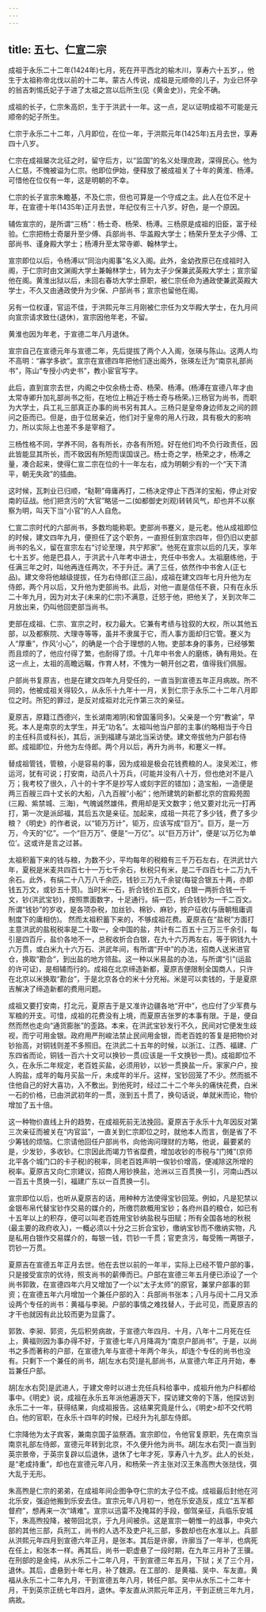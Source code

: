```yaml
---
---
---
```

title: 五七、仁宣二宗
---



成祖于永乐二十二年(1424年)七月，死在开平西北的榆木川，享寿六十五岁，，他生于太祖称帝北伐以前的十二年。蒙古人传说，成祖是元顺帝的儿子，为业已怀孕的翁吉刺惕氏妃子于进了太祖之宫以后所生(见《黄金史》)，完全不确。

成祖的长子，仁宗朱高炽，生于于洪武十一年。这一点，足以证明成祖不可能是元顺帝的妃子所生。

仁宗于永乐二十二年，八月即位，在位一年，于洪熙元年(1425年)五月去世，享寿四十八岁。

仁宗在成祖屡次北征之时，留守后方，以“监国”的名义处理庶政，深得民心。他为人仁慈，不愧被谥为仁宗。他即位伊始，便释放了被成祖关了十年的黄淮、杨溥。可惜他在位仅有一年，这是明朝的不幸。

仁宗的长子宣宗朱瞻基，不及仁宗，但也可算是一个守成之主。此人在位不足十年，在宣德十年(1435年)正月去世，年纪仅有三十八岁。好色，是一个原因。

辅佐宣宗的，是所谓“三杨”：杨士奇、杨荣、杨溥。三杨原是成祖的旧臣，富于经验。仁宗把杨士奇屡升至少傅、兵部尚书、华盖殿大学士；杨荣升至太子少傅、工部尚书、谨身殿大学士；杨溥升至太常寺卿、翰林学士。

宣宗即位以后，令杨溥以“同治内阁事”名义入阁。此外，金幼孜原已在成祖时入阁，于仁宗时由文渊阁大学土兼翰林学士，转为太子少保兼武英殿大学士；宣宗留他在阁。黄淮出狱以后，未回右春坊大学士原职，被仁宗任命为通政使兼武英殿大学士，不久又由通政使升为少保、户部尚书；宣宗也留他在阁。

另有一位权谨，官运不佳，于洪熙元年三月刚被仁宗任为文华殿大学士，在九月间向宣宗请求致仕(退休)，宣宗因他年老，不留。

黄淮也因为年老，于宣德二年八月退休。

宣宗自己在宣德元年与宣德二年，先后提拔了两个人入阁，张瑛与陈山。这两人均不高明：“寡学多欲”。宣宗在宣德四年把他们逐出阁外，张瑛左迁为“南京礼部尚书”，陈山“专授小内史书”，教小宦官写字。

此后，直到宣宗去世，内阁之中仅余杨士奇、杨荣、杨溥。(杨溥在宣德八年才由太常寺卿升加礼部尚书之衔，在地位上稍近于杨士奇与杨荣。)三杨官为尚书，而职为大学士，兵工礼三部真正办事的尚书另有其人。三杨只是皇帝身边师友之间的顾问之臣而已。但是，由于位居亲近，他们对于皇帝的用人行政，具有极大的影响力，所以实际上也差不多是宰相了。

三杨性格不同，学养不同，各有所长，亦各有所短。好在他们均不负行政责任，因此皆能显其所长，而不致因有所短而误国误己。杨士奇之学，杨荣之才，杨溥之量，凑合起来，使得仁宣二宗在位的十一年左右，成为明朝少有的一个“天下清平，朝无失政”的插曲。

这时候，瓦刺业已归顺，“鞑靼”毋庸再打，二杨决定停止下西洋的宝船，停止对安南的征战。他们把贪污的“大官”略惩一二(如都御史刘观)转转风气，却也并不以察察为明，叫天下当“小官”的人人自危。

仁宣二宗时代的六部尚书，多数均能称职。吏部尚书蹇义，是元老。他从成祖即位的时候，建文四年九月，便担任了这个职务，一直担任到宣宗四年，但仍旧以吏部尚书的名义，留在宣宗左右“讨论至理，共宁邦家”。他死在宣宗以后的几天，享年七十五岁。他是巴县人，于洪武十八年考中进士，充任中书舍人。太祖磨练他，于任满三年之时，叫他再连任两次，不于升迁。满了三任，依然作中书舍人(正七品)。建文帝将他越级提拔，任为右侍郎(正三品)，成祖在建文四年七月升他为左侍郎，两个月以后，又升他为吏部尚书。此后，对他一直是信任不衰，只有在永乐二十年九月，因为对太子(未来的仁宗)不满意，迁怒于他，把他关了，关到次年二月放出来，仍叫他回吏部当尚书。

吏部在成祖、仁宗、宣宗之时，权力最大。它兼有考绩与铨叙的大权，所以其他五部，以及都察院、大理寺等等，虽并不隶属于它，而人事方面却归它管。蹇义为人“厚重”，作风‘小心”，的确是一个合于理想的人物。吏部本身的事务，已经够繁而且烦的了，他应付得了繁，也耐得了烦。十几年中书舍人的磨练，确有用处。在这一点上，太祖的高瞻远瞩，作育人材，不愧为一朝开创之君，值得我们佩服。

户部尚书复原吉，也是在建文四年九月受任的，一直当到宣德五年正月病故。所不同的，他被成祖关得较久，从永乐十九年十一月，关到仁宗于永乐二十二年八月即位之时。所犯的罪过，是反对成祖对北元作第三次的亲征。

夏原吉，原籍江西德兴，生长湖南湘阴(和曾国藩同多)。父亲是一个穷“教谕”，早死。本人是南京的太学生，并无“功名”。太祖叫他当户部的主事(约略相当于今日的主任科员或科长)，其后，派到福建与湖北当采访使。建文帝拔他为户部右侍郎。成祖即位，升他为左侍郎。两个月以后，再升为尚书，和蹇义一样。

替成祖管钱，管稂，小是容易的事，因为成祖是极会花钱费粮的人。浚吴淞江，修运河，犹有可说；打安南，动员八十万兵，(可能并没有八十万，但也绝对不是八万；我考校了很久，八十的十字不是抄写人或刻字匠的错加)；造宝船，一造便是两三百艘三四十丈长的大船，八九百艘“小船”；他所建筑的新都北京的宫殿苑囿(三殿、紫禁城、三海)，气魄诚然雄伟，费用却是天文数字；他又要对北元一打再打，第一次是派邱福，其后五次是亲征。加起来，成祖一共花了多少钱，费了多少粮？《明史》的作者说，以“钜万万计”，钜万，应该写成“巨万”。巨万，是一万万，今天的“亿”。一个“巨万万”、便是“一万亿”。以“巨万万计”，便是‘以万亿为单位’。这或许是言之过甚。

太祖积蓄下来的钱与粮，为数不少，平均每年的税粮有三千万石左右，在洪武廿六年，夏税是米麦共四百七十一万七千余石，秋税只有米，是二千四百七十二万九千余石。此外，有绢二十八万八千余匹，钱钞三万九千余锭(每锭合银五十两，亦即钱五万文，或钞五十贳)。当时米一石，折合钱价五百文，白银一两折合钱一千文，钞(洪武宝钞)，按照票面数字，十足通行。绢一匹，折合钱钞为一千二百文。所谓“钱钞”的岁收，是各项杂税，加丝钞、棉钞、麻钞，按户征收(与唐朝租庸调制度下的庸相仿)。 然而太祖积蓄下来的，不够成祖花费。夏原吉在“盐税”方面打主意洪武的盐税税率是二十取一，全中国的盐，共计有二百五十三万三千余引，每引是四百斤，盐价各地不一，总税收折合白银，在九十六万两左右，等于铜钱九十六万贯，或白米九十六万石、洪武年间，有所谓“开中”的办法，招商人送米进官仓，换取“勘合”，到出盐的地方领盐。这一种以米易盐的办法，与所谓“引”(运盐的许可证)，是相辅而行的。成祖在北京缔造新都，夏原吉便限制全国商人，只许在北京以米换取“勘台”，于是北京各仓的米十分充裕。米是可以卖钱的，于是夏原吉解决了缔造新都的费用问题。

成祖又要打安南，打北元，夏原吉于是又准许边疆各地“开中”，也应付了少军费与军粮的开支。可惜，成祖的花费没有上境，而夏原吉张罗的本事有限。于是，便自然而然也走向“通货膨胀”的歪路。本来，在洪武宝钞发行不久，民间对它便发生歧视，而宁可用金银。政府用严刑峻法禁止民间用金银，而老百姓的答复是把物价对钞抬高，对铜钱则差不多照旧。在洪武二十五年的时候，以浙江、江西、福建、广东四省而论，铜钱一百六十文可以换钞一贯(应该是一千文换钞一贯)。成祖即位不久，在永乐二年规定，老百姓买盐，必须用钞，以钞一贯换盐一斤。家家户户，按人购盐，成年的每月买盐一斤，未成年的半斤。这样，宝钞回笼了不少。然而抵不住他自己的好大喜功，入不敷出。到他死时，经过二十二个年头的痛快花费，白米一石的价格，已由洪武初年的一贯，涨到五十贯了，换句话说，单就米而论，物价增加了五十倍。

这一种物价直线上升的趋势，在成祖死前无法挽回。夏原吉于永乐十九年因反对第三次亲征而被关在“内官监”，一直关到仁宗即位之时，就他本人而言，倒是省了不少筹钱的烦恼。仁宗请他回任户部尚书，向他询问理财的方略，他说，最要紧的是，少发钞，多收钞。仁宗因此而竭力节省糜费，增加收钞的市税与“门摊”(京师北平各个城门口的卡子税)的税率，同老百姓声明一俟钞价增高，便减除这所增的税率。夏原吉又向仁宗建议，招商人用钞换盐，沧洲以三百贯换一引，河南山西以一百五十贯换一引，福建广东以一百贯换一引。

宣宗即位以后，也听从夏原吉的话，用种种方法使得宝钞回笼。例如，凡是犯禁以金银布帛代替宝钞作交易的媒介的，所缴罚款概用宝钞；各府州县的粮仓，如已有十五年以上的积存，便可以叫老百姓用宝钞纳盐税与田赋；所有全国各地的秋税(最主要的政府收入)，一概必须以十分之三折合宝钞，缴纳宝钞而不缴纳实物，凡是私用白银作交易媒介的，每银一钱，罚钞一千贯；官吏贪污，每受贿一两银子，罚钞一万贯。

夏原吉在宣德五年正月去世。他在去世以前的一年半，实际上已经不管户部的事，只是接受宣宗的优待，照支尚书的薪俸而已。户部在宣德三年五月便已添设了一个尚书郭敦，在宣德四年六月又增加了一个以“太子太师”的原官，兼掌户部事的郭资；在宣德五年六月增加一个兼任户部的入：兵部尚书张本；八月与闰十二月又添设两个专任的尚书：黄福与李昶。户部的事情之难找替人，于此可见，而夏原吉的才干也就因有此比较而更为显露了。

郭敦、李昶、郭资，先后积劳病故，于宣德六年四月、十月，八年十二月死在任上，黄福则因为事办得不好，于宣德七年八月降凋为“南京户部尚书”。于是，以尚书之多而著称的户部，在宣德九年与宣德十年两个年头，却连个专任的尚书也没有。只剩下一个兼任的尚书，胡[左水右荧]是礼部尚书，从宣德六年正月开始，奉旨兼任户部。

胡[左水右荧]是武进人，于建文帝时以进士充任兵科给事中，成祖升他为户科都给事中。《明史》说，成祖在永乐五年派他遍游天下，探访建文帝的下落，他探访到永乐二十一年，获得结果，向成祖报告。这结果究竟是什么，《明史>却不交代明白。他的官职，在永乐十四年的时候，已经升为礼部左侍郎。

仁宗降他为太子宾客，兼南京国子监祭酒。宣宗即位，令他官复原职，先在南京当南京礼部左侍郎，宣德元年转到北京，不久便升他为尚书。胡[左水右荧]一直当到英宗景帝，于英宗复辟以后退休，退休了七年才死，享寿八十九岁。此人的长处，是“老成持重”，却也在宣德元年八月，和杨荣一齐主张对汉王朱高煦大张挞伐，弭大乱于无形。

朱高煦是仁宗的弟弟，在成祖年间企图争夺仁宗的太子位不成。成祖最后封他在河北乐安，强迫他搬到乐安去住。宣宗元年八月初一，他在乐安造反，成立“五军都督府”，想再来一次“靖难”。宣宗以迅雷不及掩耳的手段，御驾亲征，兵临乐安城下，朱高煦投降，被带回北京，于九月间被杀。这是宣宗一朝惟一的战事，中央六部的其他三部，兵刑工，尚书的人选不及吏户礼三部，多数却也在水准以上。兵部从洪熙元年四月到宣德六年正月，是张本。其后是许廓，许廓当了一年半，也病死在任上，和张本一样。再其后，尚书一职虚悬了一段时期，在九年三月补了王骥。在刑部的是金纯，从水乐二十二年八月，干到宣德三年五月，下狱；关了三个月，退休。其后，虚悬到十年七月，补了魏源。在工部的．是黄福、吴中、车友直。黄福从永乐二十二年九月，干到宣德五年八月，转任户部。吴中从水乐二十二年十月，干到英宗正统七年四月，退休。李友直从洪熙元年正月，干到正统三年九月，病故。